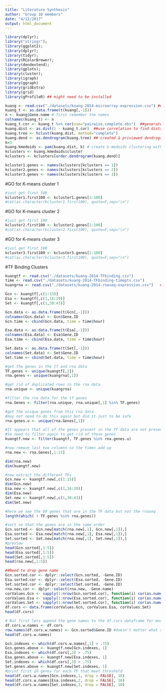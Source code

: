 ```yaml
---
title: "Literature Synthesis"
author: "Group 10 members"
date: "4/12/2017"
output: html_document
---
```


```r
library(dplyr);
library("stringr");
library(ggplot2);
library(dplyr);
library(tidyr);
library(RColorBrewer);
library(dendextend);
library(gplots);
library(cluster);
library(igraph)
library(ggraph)
library(gridExtra)
library(grid)
library(gProfileR) ## might need to be installed
```

```r
kuang <- read.csv("./datasets/kuang-2014-microarray-expression.csv") ##local- needs to be changed 
kuang_t <- as.data.frame(t(kuang[,-1]))
n <- kuang$Gene.name # first remember the names
colnames(kuang_t) <- n
kuang_t.cor <- kuang_t %>% cor(use="pairwise.complete.obs")  ##generate correlation measurements
kuang.dist <- as.dist(1 - kuang_t.cor)  ##use correlation to find distance measurements 
kuang.tree <- hclust(kuang.dist, method="complete")
kuang.dend <- as.dendrogram(kuang.tree) ## created & priviewed dendrogram object
k=3
kuang.kmedoids <- pam(kuang.dist, k) # create k-medoids clustering with k clusters
kclusters <- kuang.kmedoids$cluster
kclusters <- kclusters[order.dendrogram(kuang.dend)]
```

```r
kcluster1.genes <- names(kclusters[kclusters == 1])
kcluster2.genes <- names(kclusters[kclusters == 2])
kcluster3.genes <- names(kclusters[kclusters == 3])
```

#GO for K-means cluster 1
```r

#just get first 100
kcluster1.first100 <- kcluster1.genes[1:100]
#cat(as.character(kcluster1.first100), quote=F,sep="\n")

```
#GO for K-means cluster 2
```r

#just get first 100
kcluster2.first100 <- kcluster2.genes[1:100]
#cat(as.character(kcluster2.first100), quote=F,sep="\n")

```

#GO for K-means cluster 3
```r

#just get first 100
kcluster3.first100 <- kcluster3.genes[1:100]
#cat(as.character(kcluster3.first100), quote=F,sep="\n")

```


#TF Binding Clusters
```r

kuangtf <- read.csv("./datasets/kuang-2014-TFbinding.csv")
time <- read.csv("./datasets/kuang-2014-TFbinding-timepts.csv")
kuangrna <- read.csv("./datasets/kuang-2014-rnaseq-expression.csv")   ##used later - included in the import section of the code for clarity

Gcn <- kuangtf[,c(1:15)]
Esa <- kuangtf[,c(1,16:29)]
Set <- kuangtf[,c(1,30:43)]

Gcn.data <- as.data.frame(t(Gcn[,-1]))
colnames(Gcn.data) <- Gcn$Gene.ID
Gcn.time <- cbind(Gcn.data, time = time$hour)

Esa.data <- as.data.frame(t(Esa[,-1]))
colnames(Esa.data) <- Esa$Gene.ID
Esa.time <- cbind(Esa.data, time = time$hour)

Set.data <- as.data.frame(t(Set[,-1]))
colnames(Set.data) <- Set$Gene.ID
Set.time <- cbind(Set.data, time = time$hour)

#get the genes in the tf and rna data
TF.genes <- unique(kuangtf[,1])
rna.genes <- unique(kuangrna[,1])

#get rid of duplicated rows in the rna data
rna.unique <- unique(kuangrna)

#filter the rna data for the tf genes
rna.Genes <- filter(rna.unique, rna.unique[,1] %in% TF.genes)

#get the unique genes from this rna data
#may not need to do this again but did it just to be safe
rna.genes.u <- unique(rna.Genes[,1])

#It appears that all of the genes present in the TF data are not present in the rna data
#So need to filter again to get rid of these genes
kuangtf.new <- filter(kuangtf, TF.genes %in% rna.genes.u)

#now remove last two columns so the times add up
rna.new <- rna.Genes[,1:15]

dim(rna.new)
dim(kuangtf.new)

#now extract the different TFs
Gcn.new <- kuangtf.new[,c(1:15)]
dim(Gcn.new)
Esa.new <- kuangtf.new[,c(1,16:29)]
dim(Esa.new)
Set.new <- kuangtf.new[,c(1,30:43)]
dim(Set.new)

#here we see the 69 genes that are in the TF data but not the rnaseq
length(which( ! TF.genes %in% rna.genes))

#sort so that the genes are in the same order
Gcn.sorted <- Gcn.new[match(rna.new[,1], Gcn.new[,1]),]
Esa.sorted <- Esa.new[match(rna.new[,1], Esa.new[,1]),]
Set.sorted <- Set.new[match(rna.new[,1], Set.new[,1]),]
#preview
head(Gcn.sorted[,1:5])
head(Esa.sorted[,1:5])
head(Set.sorted[,1:5])
head(rna.new[,1:5])

```

```r
##Need to drop gene name
Gcn.sorted.cor <- dplyr::select(Gcn.sorted, -Gene.ID)
Esa.sorted.cor <- dplyr::select(Esa.sorted, -Gene.ID)
Set.sorted.cor <- dplyr::select(Set.sorted, -Gene.ID)
rna.new.cor <- dplyr::select(rna.new, -Gene.name)
corValues.Gcn <- sapply(1:nrow(Gcn.sorted.cor), function(i) cor(as.numeric(Gcn.sorted.cor[i,]), as.numeric(rna.new.cor[i,])))
corValues.Esa <- sapply(1:nrow(Esa.sorted.cor), function(i) cor(as.numeric(Esa.sorted.cor[i,]), as.numeric(rna.new.cor[i,])))
corValues.Set <- sapply(1:nrow(Set.sorted.cor), function(i) cor(as.numeric(Set.sorted.cor[i,]), as.numeric(rna.new.cor[i,])))
df.cors <- data.frame(corValues.Gcn, corValues.Esa, corValues.Set) 
head(df.cors)
```
```r
# But first lets append the gene names to the df.cors dataframe for more informative display
df.cors.w.names <- df.cors
row.names(df.cors.w.names) <- Gcn.sorted$Gene.ID #doesn't matter what set the names comes from - they are all the same 
head(df.cors.w.names)
```
```r
Gcn.indexes <- which(df.cors.w.names[,1] > .75)
Gcn.genes.above <- kuangtf.new[Gcn.indexes, 1]
Esa.indexes <- which(df.cors[,2] > .75)
Esa.genes.above <- kuangtf.new[Esa.indexes, 1]
Set.indexes <- which(df.cors[,3] > .75)
Set.genes.above <- kuangtf.new[Set.indexes, 1]
#print first 10 genes for each TF that meet threshold
head(df.cors.w.names[Gcn.indexes,1, drop = FALSE], 10) 
head(df.cors.w.names[Esa.indexes,2, drop = FALSE], 10) 
head(df.cors.w.names[Set.indexes,3, drop = FALSE], 10) 
```

